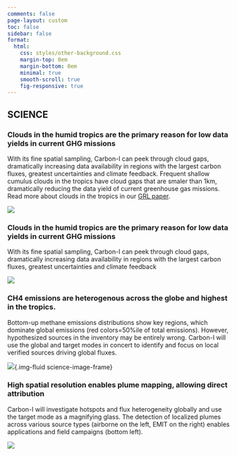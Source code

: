 ```yaml
---
comments: false
page-layout: custom
toc: false
sidebar: false
format:
  html:
    css: styles/other-background.css  
    margin-top: 0em
    margin-bottom: 0em
    minimal: true
    smooth-scroll: true
    fig-responsive: true
---
```


:::: {.hero .hero-science}
::: {.container}
# **SCIENCE**
:::
::::

::::: {.wrapper}
::::{.container .science .grid  .border-bottom .py-5}
::: {.g-col-6 .justify-content-center}
### **Clouds in the humid tropics are the primary reason for low data yields in current GHG missions**

With its fine spatial sampling, Carbon-I can peek through cloud gaps,  dramatically increasing data availability in regions with the largest  carbon fluxes, greatest uncertainties and climate feedback. Frequent  shallow cumulus clouds in the tropics have cloud gaps that are smaler  than 1km, dramatically reducing the data yield of current greenhouse gas missions. Read more about clouds in the tropics in our [GRL paper](https://agupubs.onlinelibrary.wiley.com/doi/10.1029/2024GL108791).
:::

::: {.g-col-6 .align-items-end} 
![](img/Fig1_zoom.png){.img-fluid .science-image-frame}
:::
::::

::::{.grid .science .container .border-bottom .py-5}
::: {.g-col-6 .order-md-2 .justify-content-center}
### **Clouds in the humid tropics are the primary reason for low data yields in current GHG missions**

With its fine spatial sampling, Carbon-I can peek through cloud gaps,  dramatically increasing data availability in regions with the largest  carbon fluxes, greatest uncertainties and climate feedback

:::

::: {.g-col-6 .order-md-1}
![](img/Fig3_yields.png){.img-fluid .science-image-frame} 
:::
::::


::::{.grid .science .container .border-bottom .py-5}
::: {.g-col-6 .justify-content-center}
### **CH4 emissions are heterogenous across the globe and highest in the tropics.**

Bottom-up methane emissions distributions show key regions, which  dominate global emissions (red colors=50%ile of total emissions).  However, hypothesized sources in the inventory may be entirely wrong. Carbon-I will use the global and target modes in concert to identify and focus on local verified sources driving global fluxes.

:::

::: {.g-col-6 .align-items-end}
![](img/Fig4_methane.png){.img-fluid science-image-frame}
:::
::::

::::{.grid .science .container .border-bottom .py-5}
::: {.g-col-6 .order-md-2 .justify-content-center}
### **High spatial resolution enables plume mapping, allowing direct attribution**

Carbon-I will investigate hotspots and flux heterogeneity globally and  use the target mode as a magnifying glass. The detection of localized  plumes across various source types (airborne on the left, EMIT on the  right) enables applications and field campaigns (bottom left).

:::

::: {.g-col-6 .order-md-1}
![](img/Fig5_plumes.png){.img-fluid .science-image-frame} 
:::
::::

:::::

<!-- Transition for section content-->

```{=html}
<script>

const observer = new IntersectionObserver(
  (entries) => {
    entries.forEach(entry => {
      if (entry.isIntersecting) {
        if (entry.boundingClientRect.top > 0 && entry.boundingClientRect.bottom > window.innerHeight) {
          entry.target.classList.add('animate', 'show');
        } else {
          entry.target.classList.add('show');      // no animation
        }
      }
    });
  },
  { threshold: 0.2 } // when 0.2 of the content appears in viewport, fire callback
);

document.querySelectorAll('.science').forEach(el => { 
  observer.observe(el)
});

const nav = document.querySelector('.navbar');

window.addEventListener('scroll', () => {
  if (window.scrollY > 10) {
    nav.classList.add('compact');
  } else {
    nav.classList.remove('compact');
  }
});

</script>
```